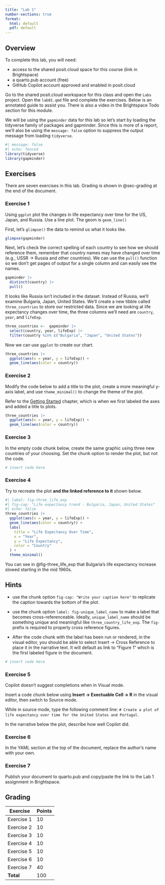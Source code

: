 ```yaml
---
title: "Lab 1"
number-sections: true
format: 
  html: default
  pdf: default
---
```


## Overview

::: callout-note
To complete this lab, you will need:

-   access to the shared posit.cloud space for this course (link in Brightspace)
-   a quarto.pub account (free)
-   GitHub Copilot account approved and enabled in posit.cloud
:::

Go to the shared posit.cloud workspace for this class and open the `Labs` project. Open the `lab01.qmd` file and complete the exercises. Below is an annotated guide to assist you. There is also a video in the Brightspace Todo section for this module.

We will be using the `gapminder` data for this lab so let's start by loading the tidyverse family of packages and gapminder. Since this is more of a report, we'll also be using the `message: false` option to suppress the output message from loading `tidyverse`.

```r
#| message: false
#| echo: fenced
library(tidyverse)
library(gapminder)
```

## Exercises

There are seven exercises in this lab. Grading is shown in @sec-grading at the end of the document.

### Exercise 1

::: exercise
Using `ggplot` plot the changes in life expectancy over time for the US, Japan, and Russia. Use a line plot. The geom is `geom_line()`
:::

First, let's `glimpse()` the data to remind us what it looks like.

```r
glimpse(gapminder)
```

Next, let's check the correct spelling of each country to see how we should reference them, remember that country names may have changed over time (e.g., USSR -\> Russia and other countries). We can use the `pull()` function so we don't get pages of output for a single column and can easily see the names.

```r
gapminder |> 
  distinct(country) |> 
  pull()
```

It looks like Russia isn't included in the dataset. Instead of Russia, we'll examine Bulgaria, Japan, United States. We'll create a new tibble called `three_countries` to store our restricted data. Since we are looking at life expectancy changes over time, the three columns we'll need are `country`, `year`, and `lifeExp`.

```r
three_countries <-  gapminder |> 
  select(country, year, lifeExp) |> 
  filter(country %in% c("Bulgaria", "Japan", "United States"))
```

Now we can use `ggplot` to create our chart.

```r
three_countries |> 
  ggplot(aes(x = year, y = lifeExp)) +
  geom_line(aes(color = country))
```

### Exercise 2

::: exercise
Modify the code below to add a title to the plot, create a more meaningful y-axis label, and use `theme_minimal()` to change the theme of the plot.
:::

Refer to the [Getting Started](https://jsuleiman.com/) chapter, which is when we first labeled the axes and added a title to plots.

```r
three_countries |> 
  ggplot(aes(x = year, y = lifeExp)) +
  geom_line(aes(color = country))
```

### Exercise 3

::: exercise
In the empty code chunk below, create the same graphic using three new countries of your choosing. Set the chunk option to render the plot, but not the code.
:::

```r
# insert code here
```

### Exercise 4

::: exercise
Try to recreate the plot **and the linked reference to it** shown below.

```r
#| label: fig-three_life_exp
#| fig-cap: "Life expectancy trend - Bulgaria, Japan, United States"
#| echo: false
three_countries |> 
  ggplot(aes(x = year, y = lifeExp)) +
  geom_line(aes(color = country)) +
  labs(
    title = "Life Expectancy Over Time",
    x = "Year",
    y = "Life Expectancy",
    color = "Country"
  ) +
  theme_minimal()
```

You can see in @fig-three_life_exp that Bulgaria's life expectancy increase slowed starting in the mid 1960s.
:::

::: callout-tip
## Hints

-   use the chunk option `fig-cap: "Write your caption here"` to replicate the caption towards the bottom of the plot.

-   use the chunk option `label: fig-unique_label_name` to make a label that becomes cross-referenceable. Ideally, `unique_label_name` should be something unique and meaningful like `three_country_life_exp`. The `fig-` prefix is required to properly cross reference figures.

-   After the code chunk with the label has been run or rendered, in the visual editor, you should be able to select Insert -\> Cross Reference to place it in the narrative text. It will default as link to "Figure 1" which is the first labeled figure in the document.
:::

```r
# insert code here
```

### Exercise 5

::: exercise
Copilot doesn't suggest completions when in Visual mode.

Insert a code chunk below using **Insert -\> Exectuable Cell -\> R** in the visual editor, then switch to Source mode.

While in source mode, type the following comment line: `# Create a plot of life expectancy over time for the United States and Portugal`.

In the narrative below the plot, describe how well Copilot did.
:::

### Exercise 6

::: exercise
In the YAML section at the top of the document, replace the author's name with your own.
:::

### Exercise 7

::: exercise
Publish your document to quarto.pub and copy/paste the link to the Lab 1 assignment in Brightspace.
:::

## Grading {#sec-grading}

| Exercise   | Points |
|------------|--------|
| Exercise 1 | 10     |
| Exercise 2 | 10     |
| Exercise 3 | 10     |
| Exercise 4 | 10     |
| Exercise 5 | 10     |
| Exercise 6 | 10     |
| Exercise 7 | 40     |
| **Total**  | 100    |
